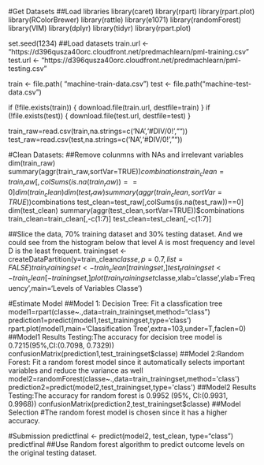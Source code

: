 #Get Datasets
##Load libraries
library(caret)
library(rpart)
library(rpart.plot)
library(RColorBrewer)
library(rattle)
library(e1071)
library(randomForest)
library(VIM)
library(dplyr)
library(tidyr)
library(rpart.plot)

set.seed(1234)
##Load datasets
train.url <-
        "https://d396qusza40orc.cloudfront.net/predmachlearn/pml-training.csv"
test.url <- 
        "https://d396qusza40orc.cloudfront.net/predmachlearn/pml-testing.csv"


train <- file.path( "machine-train-data.csv")
test <- file.path("machine-test-data.csv")

if (!file.exists(train)) {
        download.file(train.url, destfile=train)
}
if (!file.exists(test)) {
        download.file(test.url, destfile=test)
}

train_raw=read.csv(train,na.strings=c('NA','#DIV/0!',""))
test_raw=read.csv(test,na.strings=c('NA','#DIV/0!',""))


#Clean Datasets:
##Remove colunmns with NAs and irrelevant variables
dim(train_raw)
summary(aggr(train_raw,sortVar=TRUE))$combinations
train_clean=train_raw[,colSums(is.na(train_raw))==0]
dim(train_clean)
dim(test_raw)
summary(aggr(train_clean,sortVar=TRUE))$combinations
test_clean=test_raw[,colSums(is.na(test_raw))==0]
dim(test_clean)
summary(aggr(test_clean,sortVar=TRUE))$combinations
train_clean=train_clean[,-c(1:7)]
test_clean=test_clean[,-c(1:7)]

##Slice the data, 70% training dataset and 30% testing dataset. And we could see from the histogram below that level A is most frequency and level D is the least frequent.
trainingset <- createDataPartition(y=train_clean$classe, p=0.7, list=FALSE)
train_trainingset <- train_clean[trainingset, ] 
test_trainingset <- train_clean[-trainingset, ]
plot(train_trainingset$classe,xlab='classe',ylab='Frequency',main='Levels of Variables Classe')

#Estimate Model
##Model 1: Decision Tree: Fit a classfication tree
model1=rpart(classe~.,data=train_trainingset,method="class")
prediction1=predict(model1,test_trainingset,type='class')
rpart.plot(model1,main='Classification Tree',extra=103,under=T,faclen=0)
##Model1 Results Testing:The accuracy for decision tree model is 0.7215(95%,CI:(0.7098, 0.7329))
confusionMatrix(prediction1,test_trainingset$classe)
##Model 2:Random Forest: Fit a random forest model since it automatically selects important variables and reduce the variance as well
model2=randomForest(classe~.,data=train_trainingset,method='class')
prediction2=predict(model2,test_trainingset,type='class')
##Model2 Results Testing:The accuracy for random forest is 0.9952 (95%, CI:(0.9931, 0.9968))
confusionMatrix(prediction2,test_trainingset$classe)
##Model Selection 
#The random forest model is chosen since it has a higher accuracy.

#Submission
predictfinal <- predict(model2, test_clean, type="class")
predictfinal
##Use Random forest algorithm to predict outcome levels on the original testing dataset.
